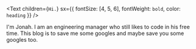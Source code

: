 <Text
  children={`Hi.`}
  sx={{ fontSize: [4, 5, 6], fontWeight: `bold`, color: `heading` }}
/>

I'm Jonah. I am an engineering manager who still likes to code in his free time. This blog is to save me some googles and maybe save you some googles too.